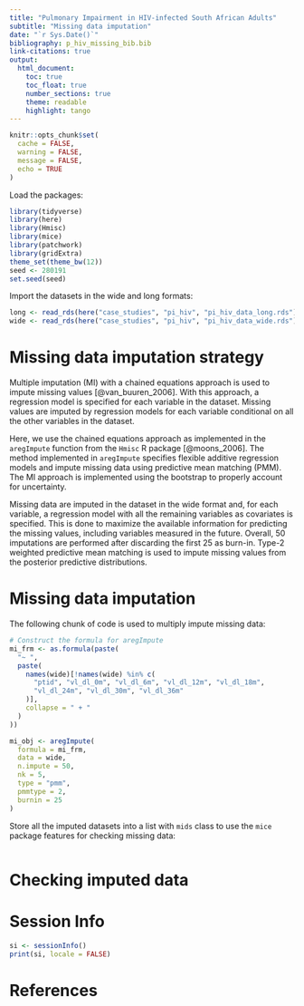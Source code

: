 ---
title: "Pulmonary Impairment in HIV-infected South African Adults"
subtitle: "Missing data imputation"
date: "`r Sys.Date()`"
bibliography: p_hiv_missing_bib.bib
link-citations: true
output:
  html_document:
    toc: true
    toc_float: true
    number_sections: true
    theme: readable
    highlight: tango
---

```{r setup, include=FALSE}
knitr::opts_chunk$set(
  cache = FALSE,
  warning = FALSE,
  message = FALSE,
  echo = TRUE
)
```

Load the packages:

```{r}
library(tidyverse)
library(here)
library(Hmisc)
library(mice)
library(patchwork)
library(gridExtra)
theme_set(theme_bw(12))
seed <- 280191
set.seed(seed)
```

Import the datasets in the wide and long formats:

```{r}
long <- read_rds(here("case_studies", "pi_hiv", "pi_hiv_data_long.rds"))
wide <- read_rds(here("case_studies", "pi_hiv", "pi_hiv_data_wide.rds"))
```

# Missing data imputation strategy
Multiple imputation (MI) with a chained equations approach is used
to impute missing values [@van_buuren_2006]. With this approach, a
regression model is specified for each variable in the dataset. Missing
values are imputed by regression models for each variable conditional
on all the other variables in the dataset.

Here, we use the chained equations approach as implemented in the
`aregImpute` function from the `Hmisc` R package [@moons_2006]. The
method implemented in `aregImpute` specifies flexible additive 
regression models and impute missing data using predictive mean
matching (PMM). The MI approach is implemented using the bootstrap
to properly account for uncertainty.

Missing data are imputed in the dataset in the wide format and, for
each variable, a regression model with all the remaining variables
as covariates is specified. This is done to maximize the available
information for predicting the missing values, including variables
measured in the future. Overall, $50$ imputations are performed
after discarding the first $25$ as burn-in. Type-2 weighted predictive
mean matching is used to impute missing values from the posterior
predictive distributions.

# Missing data imputation
The following chunk of code is used to multiply impute missing data:

```{r}
# Construct the formula for aregImpute
mi_frm <- as.formula(paste(
  "~ ",
  paste(
    names(wide)[!names(wide) %in% c(
      "ptid", "vl_dl_0m", "vl_dl_6m", "vl_dl_12m", "vl_dl_18m",
      "vl_dl_24m", "vl_dl_30m", "vl_dl_36m"
    )], 
    collapse = " + "
  )
))

mi_obj <- aregImpute(
  formula = mi_frm,
  data = wide,
  n.impute = 50,
  nk = 5,
  type = "pmm",
  pmmtype = 2,
  burnin = 25
)
```
Store all the imputed datasets into a list with `mids` class to
use the `mice` package features for checking missing data:

```{r}

```


# Checking imputed data

# Session Info

```{r}
si <- sessionInfo()
print(si, locale = FALSE)
```

# References

